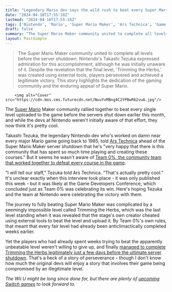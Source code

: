 ```yaml
---
title: "Legendary Mario dev says the wild rush to beat every Super Mario Maker level before servers died is 'actually pretty cool'"
date: "2024-04-18T17:55:18Z"
lastmod: "2024-04-18T17:55:18Z"
tags: ['Nintendo', 'Mario', 'Super Mario Maker', 'Ars Technica', 'Game Developers Conference', 'Trimming the Herbs', 'Wii U', 'Nintendo Switch']
draft: false
summary: "The Super Mario Maker community united to complete all levels before the server shutdown. Nintendo's Takashi Tezuka expressed admiration for this accomplishment, although he was initially unaware of it. Despite the revelation that the final level, 'Trimming the Herbs,' was created using external tools, players persevered and achieved a legitimate victory. This story highlights the dedication of the gaming community and the enduring appeal of Super Mario."
layout: PostSimple
---
```

> The Super Mario Maker community united to complete all levels before the server shutdown. Nintendo's Takashi Tezuka expressed admiration for this accomplishment, although he was initially unaware of it. Despite the revelation that the final level, 'Trimming the Herbs,' was created using external tools, players persevered and achieved a legitimate victory. This story highlights the dedication of the gaming community and the enduring appeal of Super Mario.


        <img alt="Cover" src="https://cdn.mos.cms.futurecdn.net/NuuYvMBng4C2YPBwR62vuA.jpg"/>
        
The [Super Mario](https://www.gamesradar.com/uk/tag/super-mario/) Maker community rallied together to beat every single level uploaded to the game before the servers shut down earlier this month, and while the devs at Nintendo weren't initially aware of that effort, they now think it's pretty cool.

Takashi Tezuka, the legendary Nintendo dev who's worked on damn near every major Mario game going back to 1985, told [Ars Technica](https://arstechnica.com/gaming/2024/04/after-decades-of-mario-how-do-developers-bridge-a-widening-generation-gap/2/) ahead of the Super Mario Maker server shutdown that he's "very happy that there is this community that has spent so much time playing and creating these courses." But it seems he wasn't aware of [Team 0%, the community team that worked together to defeat every course in the game](https://www.gamesradar.com/after-280000-attempts-the-final-level-of-super-mario-maker-turns-out-to-be-a-fake-and-now-players-can-start-celebrating-a-victory-they-already-achieved-a-week-ago/).

"I will tell our staff," Tezuka told Ars Technica. "That's actually pretty cool." It's unclear exactly when this interview took place - it was only published this week - but it was likely at the Game Developers Conference, which concluded just as Team 0% was celebrating its win. Here's hoping Tezuka and the team at Nintendo were celebrating the victory with them.

The journey to fully beating Super Mario Maker was complicated by a seemingly impossible level called Trimming the Herbs, which was the last level standing when it was revealed that the stage's own creator cheated using external tools to beat the level and upload it. By Team 0%'s own rules, that meant that every fair level had already been anticlimactically completed weeks earlier.

Yet the players who had already spent weeks trying to beat the apparently unbeatable level weren't willing to give up, and finally [managed to complete Trimming the Herbs legitimately just a few days before the ultimate server shutdown](https://www.gamesradar.com/the-impossible-super-mario-maker-level-has-been-cleared-just-days-before-nintendo-kills-3ds-and-wii-u-servers/). That's a heck of a story of perseverance - though I don't know how much the original devs will enjoy a story that involves their game being compromised by an illegitimate level.

*The Wii U might be long since done for, but there are plenty of *[<em>upcoming Switch games</em>](https://www.gamesradar.com/upcoming-nintendo-switch-games/)* to look forward to.* 
        